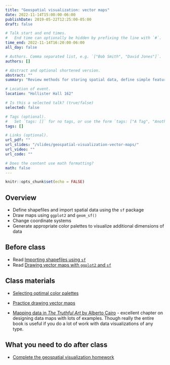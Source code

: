 ```yaml
---
title: "Geospatial visualization: vector maps"
date: 2022-11-14T15:00:00-06:00
publishDate: 2019-05-22T12:25:00-05:00
draft: false

# Talk start and end times.
#   End time can optionally be hidden by prefixing the line with `#`.
time_end: 2022-11-14T16:20:00-06:00
all_day: false

# Authors. Comma separated list, e.g. `["Bob Smith", "David Jones"]`.
authors: []

# Abstract and optional shortened version.
abstract: ""
summary: "Review methods for storing spatial data, define simple features data frames, and construct vector maps in ggplot2."

# Location of event.
location: "Hollister Hall 162"

# Is this a selected talk? (true/false)
selected: false

# Tags (optional).
#   Set `tags: []` for no tags, or use the form `tags: ["A Tag", "Another Tag"]` for one or more tags.
tags: []

# Links (optional).
url_pdf: ""
url_slides: "/slides/geospatial-visualization-vector-maps/"
url_video: ""
url_code: ""

# Does the content use math formatting?
math: false
---
```


```r
knitr::opts_chunk$set(echo = FALSE)
```

## Overview

* Define shapefiles and import spatial data using the `sf` package
* Draw maps using `ggplot2` and `geom_sf()`
* Change coordinate systems
* Generate appropriate color palettes to visualize additional dimensions of data

## Before class

* Read [Importing shapefiles using `sf`](/notes/simple-features/)
* Read [Drawing vector maps with `ggplot2` and `sf`](/notes/vector-maps/)

## Class materials

* [Selecting optimal color palettes](/notes/optimal-color-palettes/)
* [Practice drawing vector maps](/notes/vector-maps-practice/)

* [Mapping data in *The Truthful Art* by Alberto Cairo](https://newcatalog.library.cornell.edu/catalog/15104586) - excellent chapter on designing data maps with lots of examples. Though really the entire book is useful if you do a lot of work with data visualizations of any type.

## What you need to do after class

* [Complete the geospatial visualization homework](/homework/geospatial-viz/)
